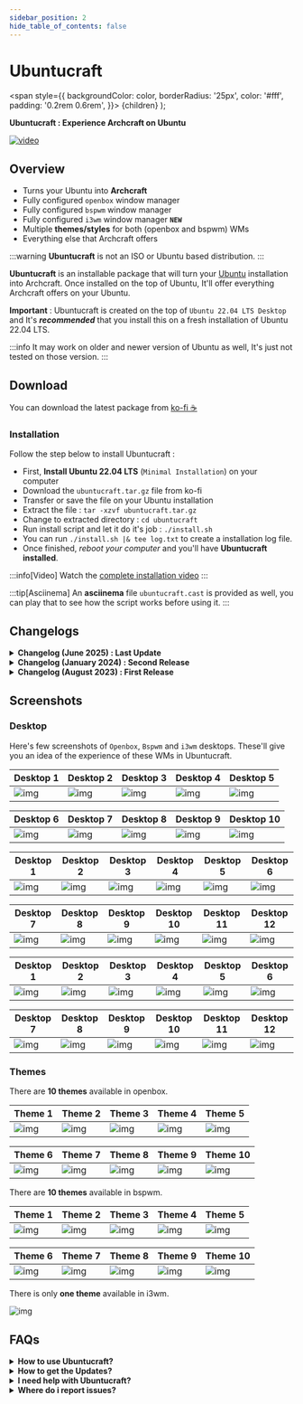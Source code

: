 ```yaml
---
sidebar_position: 2
hide_table_of_contents: false
---
```


# Ubuntucraft

<!-- Theme ---------------------------------------- -->
<!-- Tabs -->

<!-- Badges -->
  <span
    style={{
      backgroundColor: color,
      borderRadius: '25px',
      color: '#fff',
      padding: '0.2rem 0.6rem',
    }}>
    {children}
  </span>
);

<!-- Add your stuff after this -------------------- -->

**Ubuntucraft : Experience Archcraft on Ubuntu**

[![video](https://raw.githubusercontent.com/archcraft-os/misc-files/main/archcraftify/ubuntucraft/main.gif)](https://youtu.be/nTnqDM8qNTk)

## Overview

- Turns your Ubuntu into **Archcraft**
- Fully configured `openbox` window manager
- Fully configured `bspwm` window manager
- Fully configured `i3wm` window manager **`NEW`**
- Multiple **themes/styles** for both (openbox and bspwm) WMs
- Everything else that Archcraft offers

:::warning
**Ubuntucraft** is not an ISO or Ubuntu based distribution.
:::

**Ubuntucraft** is an installable package that will turn your [Ubuntu](https://ubuntu.com/) installation into Archcraft. Once installed on the top of Ubuntu, It'll offer everything Archcraft offers on your Ubuntu.

**Important** : Ubuntucraft is created on the top of `Ubuntu 22.04 LTS Desktop` and It's ***recommended*** that you install this on a fresh installation of Ubuntu 22.04 LTS.

:::info
It may work on older and newer version of Ubuntu as well, It's just not tested on those version.
:::

<!-- Download ------------------------------------- -->

## Download

You can download the latest package from <Highlight color="#50545b"><a href="https://ko-fi.com/s/1d8e3409a8" target="_blank">ko-fi ☕</a></Highlight>

### Installation

Follow the step below to install Ubuntucraft :

- First, **Install Ubuntu 22.04 LTS** (`Minimal Installation`)  on your computer
- Download the `ubuntucraft.tar.gz` file from ko-fi
- Transfer or save the file on your Ubuntu installation
- Extract the file : `tar -xzvf ubuntucraft.tar.gz`
- Change to extracted directory : `cd ubuntucraft`
- Run install script and let it do it's job : `./install.sh`
- You can run `./install.sh |& tee log.txt` to create a installation log file.
- Once finished, _reboot your computer_ and you'll have **Ubuntucraft installed**.

:::info[Video]
Watch the [complete installation video](https://youtu.be/nTnqDM8qNTk)
:::

:::tip[Asciinema]
An **asciinema** file `ubuntucraft.cast` is provided as well, you can play that to see how the script works before using it.
:::

<!-- Changelogs ----------------------------------- -->

## Changelogs

<details>
<summary><b>Changelog (June 2025) : Last Update</b></summary>

**Date** : `June 29th, 2025`

- Added **new cursor, icon, and GTK themes** (along with updates to existing ones)
- Added **new icon and nerd fonts** (existing ones updated as well)
- Theme updates across both WMs (Polybar, Rofi, etc.)
- Added **4 new icon sets** for the openbox menu
- Added `kitty` terminal support to all WMs
- Update all Window Manager's Configs
- Added `archcraft-arandr` (GUI) package to manage screen layouts
- Fixed QT theming issue, added configs for QT6
- Improved thunar actions functionalities
  - open terminal according to session
  - open as root according to session
  - permanently sets the wallpaper in supported sessions
- Added new `neofetch` configuration
- Updated `zsh` theme
- Small improvements and bugs fixed.

</details>

<details>
<summary><b>Changelog (January 2024) : Second Release</b></summary>

**Date** : `January 14th, 2024`

- Added `i3wm` window manager
- Migrated alacritty config to `toml`
- Updated scripts related to alacritty
- Fixed some pipemenus for `openbox`
- Added better multi-monitor config in `bspwm`
- `python2` is no longer a dependency
- Bug fixes, etc

</details>

<details>
<summary><b>Changelog (August 2023) : First Release</b></summary>

**Date** : `August 29th, 2023`

- Released Ubuntucraft

</details>

<!-- Screenshots ---------------------------------- -->

## Screenshots

### Desktop

Here's few screenshots of `Openbox`, `Bspwm` and `i3wm` desktops. These'll give you an idea of the experience of these WMs in Ubuntucraft. 

<Tabs>

<TabItem value="wm_1" label="Openbox" default>

|Desktop 1|Desktop 2|Desktop 3|Desktop 4|Desktop 5|
|---|---|---|---|---|
|![img](https://raw.githubusercontent.com/archcraft-os/misc-files/main/archcraftify/ubuntucraft/openbox/desktop/desktop_1.png)|![img](https://raw.githubusercontent.com/archcraft-os/misc-files/main/archcraftify/ubuntucraft/openbox/desktop/desktop_2.png)|![img](https://raw.githubusercontent.com/archcraft-os/misc-files/main/archcraftify/ubuntucraft/openbox/desktop/desktop_3.png)|![img](https://raw.githubusercontent.com/archcraft-os/misc-files/main/archcraftify/ubuntucraft/openbox/desktop/desktop_4.png)|![img](https://raw.githubusercontent.com/archcraft-os/misc-files/main/archcraftify/ubuntucraft/openbox/desktop/desktop_5.png)|

|Desktop 6|Desktop 7|Desktop 8|Desktop 9|Desktop 10|
|---|---|---|---|---|
|![img](https://raw.githubusercontent.com/archcraft-os/misc-files/main/archcraftify/ubuntucraft/openbox/desktop/desktop_6.png)|![img](https://raw.githubusercontent.com/archcraft-os/misc-files/main/archcraftify/ubuntucraft/openbox/desktop/desktop_7.png)|![img](https://raw.githubusercontent.com/archcraft-os/misc-files/main/archcraftify/ubuntucraft/openbox/desktop/desktop_8.png)|![img](https://raw.githubusercontent.com/archcraft-os/misc-files/main/archcraftify/ubuntucraft/openbox/desktop/desktop_9.png)|![img](https://raw.githubusercontent.com/archcraft-os/misc-files/main/archcraftify/ubuntucraft/openbox/desktop/desktop_10.png)|
</TabItem>

<TabItem value="wm_2" label="Bspwm" default>

|Desktop 1|Desktop 2|Desktop 3|Desktop 4|Desktop 5|Desktop 6|
|---|---|---|---|---|---|
|![img](https://raw.githubusercontent.com/archcraft-os/misc-files/main/archcraftify/ubuntucraft/bspwm/desktop/desktop_1.png)|![img](https://raw.githubusercontent.com/archcraft-os/misc-files/main/archcraftify/ubuntucraft/bspwm/desktop/desktop_2.png)|![img](https://raw.githubusercontent.com/archcraft-os/misc-files/main/archcraftify/ubuntucraft/bspwm/desktop/desktop_3.png)|![img](https://raw.githubusercontent.com/archcraft-os/misc-files/main/archcraftify/ubuntucraft/bspwm/desktop/desktop_4.png)|![img](https://raw.githubusercontent.com/archcraft-os/misc-files/main/archcraftify/ubuntucraft/bspwm/desktop/desktop_5.png)|![img](https://raw.githubusercontent.com/archcraft-os/misc-files/main/archcraftify/ubuntucraft/bspwm/desktop/desktop_6.png)|

|Desktop 7|Desktop 8|Desktop 9|Desktop 10|Desktop 11|Desktop 12|
|---|---|---|---|---|---|
|![img](https://raw.githubusercontent.com/archcraft-os/misc-files/main/archcraftify/ubuntucraft/bspwm/desktop/desktop_7.png)|![img](https://raw.githubusercontent.com/archcraft-os/misc-files/main/archcraftify/ubuntucraft/bspwm/desktop/desktop_8.png)|![img](https://raw.githubusercontent.com/archcraft-os/misc-files/main/archcraftify/ubuntucraft/bspwm/desktop/desktop_9.png)|![img](https://raw.githubusercontent.com/archcraft-os/misc-files/main/archcraftify/ubuntucraft/bspwm/desktop/desktop_10.png)|![img](https://raw.githubusercontent.com/archcraft-os/misc-files/main/archcraftify/ubuntucraft/bspwm/desktop/desktop_11.png)|![img](https://raw.githubusercontent.com/archcraft-os/misc-files/main/archcraftify/ubuntucraft/bspwm/desktop/desktop_12.png)|

</TabItem>

<TabItem value="wm_3" label="i3wm" default>

|Desktop 1|Desktop 2|Desktop 3|Desktop 4|Desktop 5|Desktop 6|
|---|---|---|---|---|---|
|![img](https://raw.githubusercontent.com/archcraft-os/misc-files/main/archcraftify/ubuntucraft/i3wm/desktop/desktop_1.png)|![img](https://raw.githubusercontent.com/archcraft-os/misc-files/main/archcraftify/ubuntucraft/i3wm/desktop/desktop_2.png)|![img](https://raw.githubusercontent.com/archcraft-os/misc-files/main/archcraftify/ubuntucraft/i3wm/desktop/desktop_3.png)|![img](https://raw.githubusercontent.com/archcraft-os/misc-files/main/archcraftify/ubuntucraft/i3wm/desktop/desktop_4.png)|![img](https://raw.githubusercontent.com/archcraft-os/misc-files/main/archcraftify/ubuntucraft/i3wm/desktop/desktop_5.png)|![img](https://raw.githubusercontent.com/archcraft-os/misc-files/main/archcraftify/ubuntucraft/i3wm/desktop/desktop_6.png)|

|Desktop 7|Desktop 8|Desktop 9|Desktop 10|Desktop 11|Desktop 12|
|---|---|---|---|---|---|
|![img](https://raw.githubusercontent.com/archcraft-os/misc-files/main/archcraftify/ubuntucraft/i3wm/desktop/desktop_7.png)|![img](https://raw.githubusercontent.com/archcraft-os/misc-files/main/archcraftify/ubuntucraft/i3wm/desktop/desktop_8.png)|![img](https://raw.githubusercontent.com/archcraft-os/misc-files/main/archcraftify/ubuntucraft/i3wm/desktop/desktop_9.png)|![img](https://raw.githubusercontent.com/archcraft-os/misc-files/main/archcraftify/ubuntucraft/i3wm/desktop/desktop_10.png)|![img](https://raw.githubusercontent.com/archcraft-os/misc-files/main/archcraftify/ubuntucraft/i3wm/desktop/desktop_11.png)|![img](https://raw.githubusercontent.com/archcraft-os/misc-files/main/archcraftify/ubuntucraft/i3wm/desktop/desktop_12.png)|

</TabItem>

</Tabs>

### Themes

<Tabs>

<TabItem value="wm_1" label="Openbox" default>

There are **10 themes** available in openbox.

|Theme 1|Theme 2|Theme 3|Theme 4|Theme 5|
|---|---|---|---|---|
|![img](https://raw.githubusercontent.com/archcraft-os/misc-files/main/archcraftify/ubuntucraft/openbox/themes/theme_1.png)|![img](https://raw.githubusercontent.com/archcraft-os/misc-files/main/archcraftify/ubuntucraft/openbox/themes/theme_2.png)|![img](https://raw.githubusercontent.com/archcraft-os/misc-files/main/archcraftify/ubuntucraft/openbox/themes/theme_3.png)|![img](https://raw.githubusercontent.com/archcraft-os/misc-files/main/archcraftify/ubuntucraft/openbox/themes/theme_4.png)|![img](https://raw.githubusercontent.com/archcraft-os/misc-files/main/archcraftify/ubuntucraft/openbox/themes/theme_5.png)|

|Theme 6|Theme 7|Theme 8|Theme 9|Theme 10|
|---|---|---|---|---|
|![img](https://raw.githubusercontent.com/archcraft-os/misc-files/main/archcraftify/ubuntucraft/openbox/themes/theme_6.png)|![img](https://raw.githubusercontent.com/archcraft-os/misc-files/main/archcraftify/ubuntucraft/openbox/themes/theme_7.png)|![img](https://raw.githubusercontent.com/archcraft-os/misc-files/main/archcraftify/ubuntucraft/openbox/themes/theme_8.png)|![img](https://raw.githubusercontent.com/archcraft-os/misc-files/main/archcraftify/ubuntucraft/openbox/themes/theme_9.png)|![img](https://raw.githubusercontent.com/archcraft-os/misc-files/main/archcraftify/ubuntucraft/openbox/themes/theme_10.png)|

</TabItem>

<TabItem value="wm_2" label="Bspwm" default>

There are **10 themes** available in bspwm.

|Theme 1|Theme 2|Theme 3|Theme 4|Theme 5|
|---|---|---|---|---|
|![img](https://raw.githubusercontent.com/archcraft-os/misc-files/main/archcraftify/ubuntucraft/bspwm/themes/theme_1.png)|![img](https://raw.githubusercontent.com/archcraft-os/misc-files/main/archcraftify/ubuntucraft/bspwm/themes/theme_2.png)|![img](https://raw.githubusercontent.com/archcraft-os/misc-files/main/archcraftify/ubuntucraft/bspwm/themes/theme_3.png)|![img](https://raw.githubusercontent.com/archcraft-os/misc-files/main/archcraftify/ubuntucraft/bspwm/themes/theme_4.png)|![img](https://raw.githubusercontent.com/archcraft-os/misc-files/main/archcraftify/ubuntucraft/bspwm/themes/theme_5.png)|

|Theme 6|Theme 7|Theme 8|Theme 9|Theme 10|
|---|---|---|---|---|
|![img](https://raw.githubusercontent.com/archcraft-os/misc-files/main/archcraftify/ubuntucraft/bspwm/themes/theme_6.png)|![img](https://raw.githubusercontent.com/archcraft-os/misc-files/main/archcraftify/ubuntucraft/bspwm/themes/theme_7.png)|![img](https://raw.githubusercontent.com/archcraft-os/misc-files/main/archcraftify/ubuntucraft/bspwm/themes/theme_8.png)|![img](https://raw.githubusercontent.com/archcraft-os/misc-files/main/archcraftify/ubuntucraft/bspwm/themes/theme_9.png)|![img](https://raw.githubusercontent.com/archcraft-os/misc-files/main/archcraftify/ubuntucraft/bspwm/themes/theme_10.png)|

</TabItem>

<TabItem value="wm_3" label="i3wm" default>

There is only **one theme** available in i3wm.

![img](https://raw.githubusercontent.com/archcraft-os/misc-files/main/archcraftify/ubuntucraft/i3wm/desktop/desktop_1.png)

</TabItem>
</Tabs>

<!-- FAQs ----------------------------------------- -->

## FAQs

<details>
<summary><b>How to use Ubuntucraft?</b></summary>

For any help with Configurations and Keybindings, visit the respective window manager's page.

**Openbox :** [`Here`](/docs/window-managers/stacking-wm/openbox) <br/>
**Bspwm :** [`Here`](/docs/window-managers/tiling-wm/bspwm) <br/>
**i3wm :** [`Here`](/docs/window-managers/tiling-wm/i3wm)

</details>

<details>
<summary><b>How to get the Updates?</b></summary>

Follow the steps below to get updates (or re-download files):
- Login to you Ko-fi account
- Go to your `Ko-fi Payments History`
- Select the purchases you've made
- Click on `View Details`
- Then, Click on `View Content` to download the updated files.

</details>

<details>
<summary><b>I need help with Ubuntucraft?</b></summary>

The best places to get help quickly are **Archcraft Communities**. So join them and ask for help there. The links are in footer section of this wiki.

If you face any issue with this, Email me at **adi1090x@gmail.com** and feel free to ask for help.

</details>

<details>
<summary><b>Where do i report issues?</b></summary>

Have you found any bug and want to report it, Open an issue on [Github](https://github.com/archcraft-os/ubuntucraft/issues)

</details>
